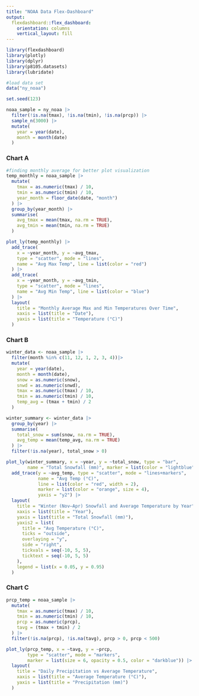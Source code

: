 ```yaml
---
title: "NOAA Data Flex-Dashboard"
output: 
  flexdashboard::flex_dashboard:
    orientation: columns
    vertical_layout: fill
---
```


```r
library(flexdashboard)
library(plotly)
library(dplyr)
library(p8105.datasets)
library(lubridate)

#load data set
data("ny_noaa")

set.seed(123)

noaa_sample = ny_noaa |>
  filter(!is.na(tmax), !is.na(tmin), !is.na(prcp)) |> 
  sample_n(3000) |>                                    
  mutate(
    year = year(date),
    month = month(date)  
  )
```

### Chart A

```r
#finding monthly average for better plot visualization
temp_monthly = noaa_sample |>
  mutate(
    tmax = as.numeric(tmax) / 10,
    tmin = as.numeric(tmin) / 10,
    year_month = floor_date(date, "month")
  ) |>
  group_by(year_month) |>
  summarise(
    avg_tmax = mean(tmax, na.rm = TRUE),
    avg_tmin = mean(tmin, na.rm = TRUE)
  )

plot_ly(temp_monthly) |>
  add_trace(
    x = ~year_month, y = ~avg_tmax,
    type = "scatter", mode = "lines",
    name = "Avg Max Temp", line = list(color = "red")
  ) |>
  add_trace(
    x = ~year_month, y = ~avg_tmin,
    type = "scatter", mode = "lines",
    name = "Avg Min Temp", line = list(color = "blue")
  ) |>
  layout(
    title = "Monthly Average Max and Min Temperatures Over Time",
    xaxis = list(title = "Date"),
    yaxis = list(title = "Temperature (°C)")
  )
```

### Chart B

```r
winter_data <- noaa_sample |>
  filter(month %in% c(11, 12, 1, 2, 3, 4))|>
  mutate(
    year = year(date),
    month = month(date),
    snow = as.numeric(snow),
    snwd = as.numeric(snwd),
    tmax = as.numeric(tmax) / 10,
    tmin = as.numeric(tmin) / 10,
    temp_avg = (tmax + tmin) / 2
  ) 

winter_summary <- winter_data |>
  group_by(year) |>
  summarise(
    total_snow = sum(snow, na.rm = TRUE),     
    avg_temp = mean(temp_avg, na.rm = TRUE)   
  ) |>
  filter(!is.na(year), total_snow > 0)

plot_ly(winter_summary, x = ~year, y = ~total_snow, type = "bar",
        name = "Total Snowfall (mm)", marker = list(color = "lightblue")) |>
  add_trace(y = ~avg_temp, type = "scatter", mode = "lines+markers",
            name = "Avg Temp (°C)",
            line = list(color = "red", width = 2),
            marker = list(color = "orange", size = 4),
            yaxis = "y2") |>
  layout(
    title = "Winter (Nov–Apr) Snowfall and Average Temperature by Year",
    xaxis = list(title = "Year"),
    yaxis = list(title = "Total Snowfall (mm)"),
    yaxis2 = list(
      title = "Avg Temperature (°C)",
      ticks = "outside",
      overlaying = "y",
      side = "right",
      tickvals = seq(-10, 5, 5),
      ticktext = seq(-10, 5, 5)
    ),
    legend = list(x = 0.05, y = 0.95)
  )
```

### Chart C

```r
prcp_temp = noaa_sample |>
  mutate(
    tmax = as.numeric(tmax) / 10,
    tmin = as.numeric(tmin) / 10,
    prcp = as.numeric(prcp),
    tavg = (tmax + tmin) / 2
  ) |>
  filter(!is.na(prcp), !is.na(tavg), prcp > 0, prcp < 500)

plot_ly(prcp_temp, x = ~tavg, y = ~prcp,
        type = "scatter", mode = "markers",
        marker = list(size = 6, opacity = 0.5, color = "darkblue")) |>
  layout(
    title = "Daily Precipitation vs Average Temperature",
    xaxis = list(title = "Average Temperature (°C)"),
    yaxis = list(title = "Precipitation (mm)")
  )
```
